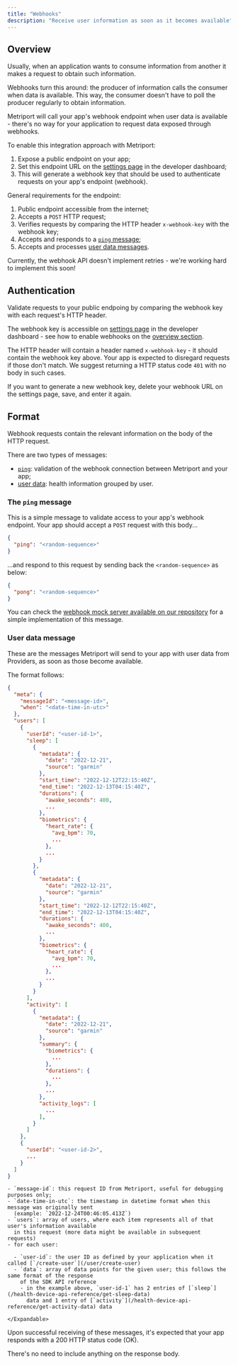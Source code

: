 ```yaml
---
title: "Webhooks"
description: "Receive user information as soon as it becomes available"
---
```


## Overview

Usually, when an application wants to consume information from another it makes a request to
obtain such information.

Webhooks turn this around: the producer of information calls the consumer when data is available.
This way, the consumer doesn't have to poll the producer regularly to obtain information.

Metriport will call your app's webhook endpoint when user data is available - there's no way for your
application to request data exposed through webhooks.

To enable this integration approach with Metriport:

1. Expose a public endpoint on your app;
1. Set this endpoint URL on the [settings page](https://dash.metriport.com/settings) in the developer dashboard;
1. This will generate a webhook key that should be used to authenticate requests on
   your app's endpoint (webhook).

General requirements for the endpoint:

1. Public endpoint accessible from the internet;
1. Accepts a `POST` HTTP request;
1. Verifies requests by comparing the HTTP header `x-webhook-key` with the webhook key;
1. Accepts and responds to a [`ping` message](#the-ping-message);
1. Accepts and processes [user data messages](#user-data-message).

<Warning>
  Currently, the webhook API doesn't implement retries - we're working hard to
  implement this soon!
</Warning>

## Authentication

Validate requests to your public endpoing by comparing the webhook key with each request's HTTP header.

The webhook key is accessible on [settings page](https://dash.metriport.com/settings) in the developer 
dashboard - see how to enable webhooks on the [overview section](#overview).

The HTTP header will contain a header named `x-webhook-key` - it should contain the webhook key above.
Your app is expected to disregard requests if those don't match. We suggest returning a HTTP status code
`401` with no body in such cases.

If you want to generate a new webhook key, delete your webhook URL on the settings page, save, and enter it again.

## Format

Webhook requests contain the relevant information on the body of the HTTP request.

There are two types of messages:
- [`ping`](#the-ping-message): validation of the webhook connection between Metriport and your app;
- [user data](#user-data-message): health information grouped by user.

### The `ping` message

This is a simple message to validate access to your app's webhook endpoint. Your app should
accept a `POST` request with this body...

```json
{
  "ping": "<random-sequence>"
}
```

...and respond to this request by sending back the `<random-sequence>` as below:

```json
{
  "pong": "<random-sequence>"
}
```

You can check the [webhook mock server available on our repository](https://github.com/metriport/metriport/blob/master/utils/src/mock-webhook.ts)
for a simple implementation of this message.

### User data message

These are the messages Metriport will send to your app with user data from Providers, as soon
as those become available.

The format follows:

```json
{
  "meta": {
    "messageId": "<message-id>",
    "when": "<date-time-in-utc>"
  },
  "users": [
    {
      "userId": "<user-id-1>",
      "sleep": [
        {
          "metadata": {
            "date": "2022-12-21",
            "source": "garmin"
          },
          "start_time": "2022-12-12T22:15:40Z",
          "end_time": "2022-12-13T04:15:40Z",
          "durations": {
            "awake_seconds": 400,
            ...
          },
          "biometrics": {
            "heart_rate": {
              "avg_bpm": 70,
              ...
            },
            ...
          }
        },
        {
          "metadata": {
            "date": "2022-12-21",
            "source": "garmin"
          },
          "start_time": "2022-12-12T22:15:40Z",
          "end_time": "2022-12-13T04:15:40Z",
          "durations": {
            "awake_seconds": 400,
            ...
          },
          "biometrics": {
            "heart_rate": {
              "avg_bpm": 70,
              ...
            },
            ...
          }
        }
      ],
      "activity": [
        {
          "metadata": {
            "date": "2022-12-21",
            "source": "garmin"
          },
          "summary": {
            "biometrics": {
              ...
            },
            "durations": {
              ...
            },
            ...
          },
          "activity_logs": [
            ...
          ],
        }
      ]
    },
    {
      "userId": "<user-id-2>",
      ...
    }
  ]
}
```

<ResponseField name="Details">
  <Expandable title="details">

    - `message-id`: this request ID from Metriport, useful for debugging purposes only;
    - `date-time-in-utc`: the timestamp in datetime format when this message was originally sent
      (example: `2022-12-24T00:46:05.413Z`)
    - `users`: array of users, where each item represents all of that user's information available
      in this request (more data might be available in subsequent requests)
    - for each user:

      - `user-id`: the user ID as defined by your application when it called [`/create-user`](/user/create-user)
      - `data`: array of data points for the given user; this follows the same format of the response
        of the SDK API reference
        - in the example above, `user-id-1` has 2 entries of [`sleep`](/health-device-api-reference/get-sleep-data)
          data and 1 entry of [`activity`](/health-device-api-reference/get-activity-data) data

    </Expandable>
</ResponseField>


Upon successful receiving of these messages, it's expected that your app responds with a 200 HTTP
status code (OK).

There's no need to include anything on the response body.
